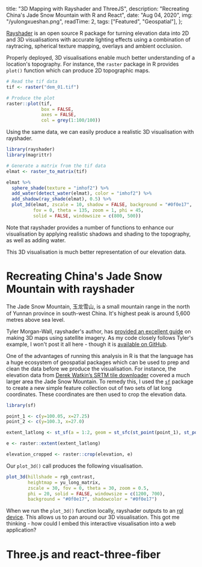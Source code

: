 
  title: "3D Mapping with Rayshader and ThreeJS",
  description: "Recreating China's Jade Snow Mountain with R and React",
  date: "Aug 04, 2020",
  img: "/yulongxueshan.png",
  readTime: 2,
  tags: ["Featured", "Geospatial"],
};


<YueLongXueShan />

[Rayshader](https://www.rayshader.com/) is an open source R package for turning elevation data into 2D and 3D visualisations with accurate lighting effects using a combination of raytracing, spherical texture mapping, overlays and ambient occlusion.

Properly deployed, 3D visualisations enable much better understanding of a location's topography. For instance, the `raster` package in R provides `plot()` function which can produce 2D topographic maps.

```r
# Read the tif data
tif <- raster("dem_01.tif")

# Produce the plot
raster::plot(tif,
             box = FALSE,
             axes = FALSE,
             col = grey(1:100/100))
```

Using the same data, we can easily produce a realistic 3D visualisation with rayshader.

```r
library(rayshader)
library(magrittr)

# Generate a matrix from the tif data
elmat <- raster_to_matrix(tif)

elmat %>%
  sphere_shade(texture = "imhof2") %>%
  add_water(detect_water(elmat), color = "imhof2") %>%
  add_shadow(ray_shade(elmat), 0.5) %>%
  plot_3d(elmat, zscale = 10, shadow = FALSE, background = "#0f0e17",
          fov = 0, theta = 135, zoom = 1, phi = 45,
          solid = FALSE, windowsize = c(800, 500))

```

Note that rayshader provides a number of functions to enhance our visualisation by applying realistic shadows and shading to the topography, as well as adding water.

This 3D visualisation is much better representation of our elevation data.

# Recreating China's Jade Snow Mountain with rayshader

The Jade Snow Mountain, 玉龙雪山, is a small mountain range in the north of Yunnan province in south-west China. It's highest peak is around 5,600 metres above sea level.

Tyler Morgan-Wall, rayshader's author, has [provided an excellent guide](https://www.tylermw.com/a-step-by-step-guide-to-making-3d-maps-with-satellite-imagery-in-r/) on making 3D maps using satellite imagery. As my code closely follows Tyler's example, I won't post it all here - though it is [available on GitHub]().

One of the advantages of running this analysis in R is that the language has a huge ecosystem of geospatial packages which can be used to prep and clean the data before we produce the visualisation. For instance, the elevation data from [Derek Watkin’s SRTM tile downloader](https://www.tylermw.com/a-step-by-step-guide-to-making-3d-maps-with-satellite-imagery-in-r/) covered a much larger area the Jade Snow Mountain. To remedy this, I used the [`sf`](https://r-spatial.github.io/sf/) package to create a new simple feature collection out of two sets of lat long coordinates. These coordinates are then used to crop the elevation data.

```r
library(sf)

point_1 <- c(y=100.05, x=27.25)
point_2 <- c(y=100.3, x=27.0)

extent_latlong <- st_sf(a = 1:2, geom = st_sfc(st_point(point_1), st_point(c(point_2))), crs = 4326)

e <- raster::extent(extent_latlong)

elevation_cropped <- raster::crop(elevation, e)
```

Our `plot_3d()` call produces the following visualisation.

```r
plot_3d(hillshade = rgb_contrast,
        heightmap = yu_long_matrix,
        zscale = 30, fov = 0, theta = 30, zoom = 0.5,
        phi = 20, solid = FALSE, windowsize = c(1200, 700),
        background = "#0f0e17", shadowcolor = "#0f0e17")
```

When we run the `plot_3d()` function locally, rayshader outputs to an [rgl device](https://cran.r-project.org/web/packages/rgl/vignettes/rgl.html). This allows us to pan around our 3D visualisation. This got me thinking - how could I embed this interactive visualisation into a web application?

# Three.js and react-three-fiber
